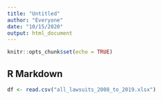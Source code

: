 ```yaml
---
title: "Untitled"
author: "Everyone"
date: "10/15/2020"
output: html_document
---
```


```r
knitr::opts_chunk$set(echo = TRUE)
```

## R Markdown

```r


df <- read.csv("all_lawsuits_2008_to_2019.xlsx")




```
